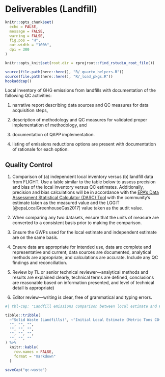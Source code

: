 # Deliverables (Landfill)
```r
knitr::opts_chunk$set(
  echo = FALSE,
  message = FALSE,
  warning = FALSE,
  fig.pos = "H",
  out.width = "100%",
  dpi = 300
)

knitr::opts_knit$set(root.dir = rprojroot::find_rstudio_root_file())
```
```r
source(file.path(here::here(), "R/_quarto_helpers.R"))
source(file.path(here::here(), "R/_load_pkgs.R"))
hookaddcap()
```

Local inventory of GHG emissions from landfills with documentation of the following QC activities: 

(1) narrative report describing data sources and QC measures for data acquisition steps, 

(2) description of methodology and QC measures for validated proper implementation of methodology, and

(3) documentation of QAPP implementation.

(4) listing of emissions reductions options are present with documentation of rationale for each option.


## Quality Control {#sec-waste-qc-procedure}


1.	Comparison of (a) independent local inventory versus (b) landfill data from FLIGHT. Use a table similar to the table below to assess precision and bias of the local inventory versus QC estimates. Additionally, precision and bias calculations will be in accordance with the [EPA’s Data Assessment Statistical Calculator (DASC) Tool](https://www.epa.gov/sites/default/files/2020-10/dasc_11_3_17.xls) with the community’s estimate taken as the measured value and the LGGIT [@epaLocalGreenhouseGas2017] value taken as the audit value.

2.	When comparing any two datasets, ensure that the units of measure are converted to a consistent basis prior to making the comparison.

3.	Ensure the GWPs used for the local estimate and independent estimate are on the same basis. 

4.	Ensure data are appropriate for intended use, data are complete and representative and current, data sources are documented, analytical methods are appropriate, and calculations are accurate. Include any QC findings and reconciliation.

5.	Review by TL or senior technical reviewer—analytical methods and results are explained clearly, technical terms are defined, conclusions are reasonable based on information presented, and level of technical detail is appropriate)

6.	Editor review—writing is clear, free of grammatical and typing errors.


```r
#| tbl-cap: "Landfill emissions comparison between local estimate and FLIGHT."

tibble::tribble(
  ~"Solid Waste (Landfills)", ~"Initial Local Estimate (Metric Tons CO~2~e)", ~"FLIGHT Data (Metric Tons CO~2~e)",
  "", "", "",
  "", "", "",
  "", "", "",
  "", "", ""
) %>%
  knitr::kable(
    row.names = FALSE,
    format = "markdown"
  )
```


```r
saveCap("qc-waste")
```
